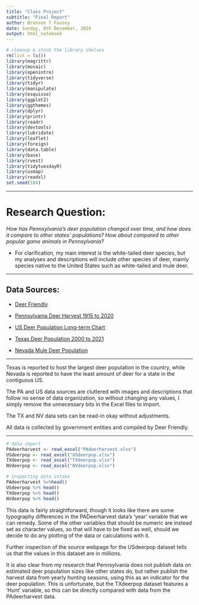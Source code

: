 ```yaml
---
title: "Class Project"
subtitle: "Final Report"
author: Branson T Fausey
date: Sunday, 8th December, 2024
output: html_notebook
---
```


```r
# cleanup & stock the library shelves
rm(list = ls())
library(magrittr)
library(mosaic)
library(openintro)
library(tidyverse)
library(tidyr)
library(manipulate)
library(esquisse)
library(ggplot2)
library(ggthemes)
library(dplyr)
library(printr)
library(readr)
library(devtools)
library(lubridate)
library(leaflet)
library(foreign)
library(data.table)
library(base)
library(rvest)
library(tidytuesdayR)
library(usmap)
library(readxl)
set.seed(184)
```

___

# Research Question:

*How has Pennsylvania's deer population changed over time, and how does it compare to other states' populations? How about compared to other popular game animals in Pennsylvania?*

* For clarification, my main interest is the white-tailed deer species, but my analyses and descriptions will include other species of deer, mainly species native to the United States such as white-tailed and mule deer.

___

## Data Sources:

* [Deer Friendly](https://www.deerfriendly.com/)

* [Pennsylvania Deer Harvest 1915 to 2020](https://docs.google.com/spreadsheets/d/1C8gSJWomCEdPSvHPHm7UVd_oGQU6gmsm/edit?gid=1959951972#gid=1959951972)

* [US Deer Population Long-term Chart](https://docs.google.com/spreadsheets/d/1nuAUVkXsp1HkhIlPsiNFG_BzyO5HOYdS01jqrYXX-FY/edit?gid=1580702380#gid=1580702380)

* [Texas Deer Population 2000 to 2021](https://docs.google.com/spreadsheets/d/1GLy-Knmp_IzJALFd01E2bJCG8h0Ow3I4S9nCl7PDnbE/edit?gid=0#gid=0)

* [Nevada Mule Deer Population](https://docs.google.com/spreadsheets/d/1ZIL0-G_3x3nTbz_pz135ttUocQLy2OuIecnBJgdgpIM/edit?gid=0#gid=0)

___

Texas is reported to host the largest deer population in the country, while Nevada is reported to have the least amount of deer for a state in the contiguous US.

The PA and US data sources are cluttered with images and descriptions that follow no sense of data organization, so without changing any values, I simply remove the unnecessary  bits in the Excel files to import.

The TX and NV data sets can be read-in okay without adjustments.

All data is collected by government entities and compiled by Deer Friendly.

___

```r
# data import
PAdeerharvest <- read_excel("PAdeerharvest.xlsx")
USdeerpop <- read_excel("USdeerpop.xlsx")
TXdeerpop <- read_excel("TXdeerpop.xlsx")
NVdeerpop <- read_excel("NVdeerpop.xlsx")
```

```r
# inspecting data intake
PAdeerharvest %>%head()
USdeerpop %>% head()
TXdeerpop %>% head()
NVdeerpop %>% head()
```

This data is fairly straightforward, though it looks like there are some typography differences in the PADeerharvest data's 'year' variable that we can remedy. Some of the other variables that should be numeric are instead set as character values, so that will have to be fixed as well, should we decide to do any plotting of the data or calculations with it.

Further inspection of the source webpage for the USdeerpop dataset tells us that the values in this dataset are in millions.

It is also clear from my research that Pennsylvania does not publish data on estimated deer population sizes like other states do, but rather publish the harvest data from yearly hunting seasons, using this as an indicator for the deer population. This is unfortunate, but the TXdeerpop dataset features a 'Hunt' variable, so this can be directly compared with data from the PAdeerharvest data.

```r

```



